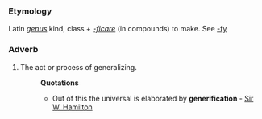 ===Etymology===
Latin ''[[genus]]'' kind, class + ''[[-ficare]]'' (in compounds) to make. See [[-fy]]
===Adverb===
#The act or process of generalizing.
#:'''Quotations'''
#:*Out of this the universal is elaborated by '''generification''' - [[Sir W. Hamilton]]